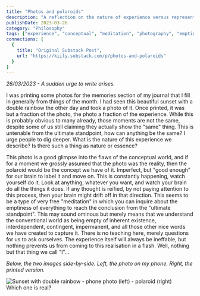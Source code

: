 ```yaml
---
title: "Photos and polaroids"
description: "A reflection on the nature of experience versus representation, exploring how photos capture only fractions of reality and serve as glimpses into the flaws of the conceptual world."
publishDate: 2023-03-26
category: "Philosophy"
tags: ["experience", "conceptual", "meditation", "photography", "emptiness", "reality"]
connections: [
  {
    title: "Original Substack Post",
    url: "https://kiily.substack.com/p/photos-and-polaroids"
  }
]
---
```



*26/03/2023 - A sudden urge to write arises.*

I was printing some photos for the memories section of my journal that I fill in generally from things of the month. I had seen this beautiful sunset with a double rainbow the other day and took a photo of it. Once printed, it was but a fraction of the photo, the photo a fraction of the experience. While this is probably obvious to many already, those moments are not the same, despite some of us still claiming they actually show the "same" thing. This is untenable from the ultimate standpoint, how can anything be the same? I urge people to dig deeper. What is the nature of this experience we describe? Is there such a thing as nature or essence?

This photo is a good glimpse into the flaws of the conceptual world, and if for a moment we grossly assumed that the photo was the reality, then the polaroid would be the concept we have of it. Imperfect, but "good enough" for our brain to label it and move on. This is constantly happening, watch yourself do it. Look at anything, whatever you want, and watch your brain do all the things it does. If any thought is reified, by not paying attention to this process, then your brain might drift off in that direction. This seems to be a type of very free "meditation" in which you can inquire about the emptiness of everything to reach the conclusion from the "ultimate standpoint". This may sound ominous but merely means that we understand the conventional world as being empty of inherent existence, interdependent, contingent, impermanent, and all those other nice words we have created to capture it. There is no teaching here, merely questions for us to ask ourselves. The experience itself will always be ineffable, but nothing prevents us from coming to this realisation in a flash. Well, nothing but that thing we call "I"…

*Below, the two images side-by-side. Left, the photo on my phone. Right, the printed version.*

<div class="flex flex-col md:flex-row gap-4 items-center justify-center">
    <Image src={sunsetImage} alt="Sunset with double rainbow - phone photo (left) - polaroid (right)" width={300} height={400} class="w-full max-w-sm h-auto" />
    <figcaption class="mt-2 text-center text-sm text-garden-secondary dark:text-garden-dark-secondary font-body">Which one is real?</figcaption>
</div>
